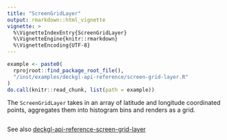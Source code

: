 ```yaml
---
title: "ScreenGridLayer"
output: rmarkdown::html_vignette
vignette: >
  %\VignetteIndexEntry{ScreenGridLayer}
  %\VignetteEngine{knitr::rmarkdown}
  %\VignetteEncoding{UTF-8}
---
```


```r
example <- paste0(
  rprojroot::find_package_root_file(),
  "/inst/examples/deckgl-api-reference/screen-grid-layer.R"
)
do.call(knitr::read_chunk, list(path = example))
```

The `ScreenGridLayer` takes in an array of latitude and longitude coordinated points, aggregates them into histogram bins and renders as a grid.

```r
```
See also [deckgl-api-reference-screen-grid-layer](https://deck.gl/#/documentation/deckgl-api-reference/layers/screen-grid-layer)
